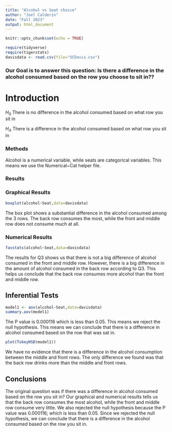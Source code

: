 ```yaml
---
title: "Alcohol vs Seat choice"
author: "Joel Calderin"
date: "Fall 2023"
output: html_document
---
```

  
```r
knitr::opts_chunk$set(echo = TRUE)
```

```r
require(tidyverse)
require(tigerstats)
davisdata <- read.csv(file="UCDavis.csv")
```
### Our Goal is to answer this question: Is there a difference in the alcohol consumed based on the row you choose to sit in??

# Introduction

$H_0$ There is no difference in the alcohol consumed based on what row you sit in

$H_A$ There is a difference in the alcohol consumed based on what row you sit in


### Methods

Alcohol is a numerical variable, while seats are categorical variables. This means we use the Numerical~Cat helper file.

### Results

### Graphical Results

```r
boxplot(alcohol~Seat,data=davisdata)
```

 
The box plot shows a substantial difference in the alcohol consumed among the 3 rows. The back row consumes the most, while the front and middle row does not consume much at all. 
  

### Numerical Results 

```r
favstats(alcohol~Seat,data=davisdata)
```

The results for Q3 shows us that there is not a big difference of alcohol consumed in the front and middle row. However, there is a big difference in the amount of alcohol consumed in the back row according to Q3. This helps us conclude that the back row consumes more alcohol than the front and middle row. 

## Inferential Tests

```r
model1 <- aov(alcohol~Seat,data=davisdata)
summary.aov(model1)
```

The P value is 0.000116 which is less than 0.05. This means we reject the null hypothesis. This means we can conclude that there is a difference in alcohol consumed based on the row that was sat in.

```r
plot(TukeyHSD(model1))
```

We have no evidence that there is a difference in the alcohol consumption between the middle and front rows. The only difference we found was that the back row drinks more than the middle and front rows. 

## Conclusions

The original question was if there was a difference in alcohol consumed based on the row you sit in? Our graphical and numerical results tells us that the back row consumes the most alcohol, while the front and middle row consume very little. We also rejected the null hypothesis because the P value was 0.000116; which is less than 0.05. Since we rejected the null hypothesis, we can conclude that there is a difference in the alcohol consumed based on the row you sit in. 

